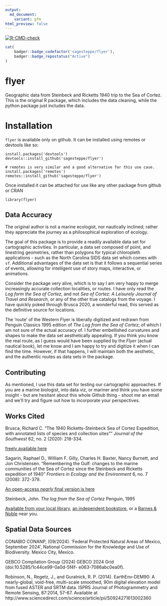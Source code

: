 ```yaml
---
output:
  md_document:
    variant: gfm
html_preview: false
---
```


<!-- README.md is generated from README.Rmd. Please edit that file -->
<!-- badges: start -->
[![R-CMD-check](https://github.com/sagesteppe/flyer/actions/workflows/R-CMD-check.yaml/badge.svg)](https://github.com/sagesteppe/flyer/actions/workflows/R-CMD-check.yaml)
```r
cat(
	badger::badge_codefactor('sagesteppe/flyer'), 
	badger::badge_repostatus("Active")
)
```
<!-- badges: end -->

# flyer
Geographic data from Steinbeck and Ricketts 1940 trip to the Sea of Cortez.
This is the original R package, which includes the data cleaning, while the python package just includes the data. 

# Installation

`flyer` is available only on github. It can be installed using remotes or devtools like so:

```
install.packages('devtools')
devtools::install_github('sagesteppe/flyer')

# remotes is very similar and a good alternative for this use case.
install.packages('remotes') 
remotes::install_github('sagesteppe/flyer')
```

Once installed it can be attached for use like any other package from github or CRAN

```
library(flyer)
```

## Data Accuracy 

The original author is not a marine ecologist, nor nautically inclined; rather they appreciate the journey as a philosophical exploration of ecology. 

The goal of this package is to provide a readily available data set for cartographic activities. 
In particular, a data set composed of point, and linestring geometries, rather than polygons for typical chloropleth applications - such as the North Carolina SIDS data set which comes with `sf`. 
Additional advantages of the data set is that it follows a sequential series of events, allowing for intelligent use of story maps, interactive, or animations. 

Consider the package very alive, which is to say I am very happy to merge increasingly accurate collection localities, or routes. 
I have only read the *Log form the Sea of Cortez*, and not *Sea of Cortez: A Leisurely Journal of Travel and Research*, or any of the other true catalogs from the voyage. 
I have quickly poked through Brusca 2020, a wonderful read, this served as the definitive source for locations. 

The 'route' of the Western Flyer is liberally digitized and redrawn from Penguin Classics 1995 edition of *The Log from the Sea of Corte*z; of which I am not sure of the actual accuracy of. 
I further embellished curvatures and shapes to make the data set aesthetically appealing. 
If you think you know the real route, as I guess would have been supplied by the *Flyer* (actual nautical book), let me know and I am happy to try and digitize it when I can find the time. 
However, if that happens, I will maintain both the aesthetic, and the authentic routes as data sets in the package. 

## Contributing

As mentioned, I use this data set for testing our cartographic approaches. 
If you are a marine biologist, into data viz, or mariner and think you have some insight - but are hesitant about this whole Github thing - shoot me an email and we'll try and figure out how to incorporate your perspectives. 

## Works Cited

Brusca, Richard C. "The 1940 Ricketts-Steinbeck Sea of Cortez Expedition, with annotated lists of species and collection sites"" *Journal of the Southwest* 62, no. 2 (2020): 218-334.

[freely available here](https://naturalhistory.si.edu/sites/default/files/media/file/brusca2020seaofcortezexpeditionwithjswfrontmatter.pdf)

Sagarin, Raphael D., William F. Gilly, Charles H. Baxter, Nancy Burnett, and Jon Christensen. "Remembering the Gulf: changes to the marine communities of the Sea of Cortez since the Steinbeck and Ricketts expedition of 1940" *Frontiers in Ecology and the Environment* 6, no. 7 (2008): 372-379.

[An open-access *nearly* final version is here](https://www.geo.arizona.edu/rcncrd/documents/Remembering_the_Gulf_Pub_Fe_08.pdf)

Steinbeck, John. *The log from the Sea of Cortez* Penguin, 1995 

[Available from your local library](https://www.mapdevelopers.com/us-public-library-map.php), [an independent bookstore](https://www.theindependentbookseller.com/bookstore-map.html), or a [Barnes & Noble](https://stores.barnesandnoble.com/?view=map) near you. 

## Spatial Data Sources

CONABIO CONANP, (09/2024). 'Federal Protected Natural Areas of Mexico, September 2024', National Commission for the Knowledge and Use of Biodiversity. Mexico City, Mexico.

GEBCO Compilation Group (2024) GEBCO 2024 Grid (doi:10.5285/1c44ce99-0a0d-5f4f- e063-7086abc0ea0f).

Robinson, N., Regetz, J., and Guralnick, R. P. (2014). EarthEnv-DEM90: A nearly-global, void-free, multi-scale smoothed, 90m digital elevation model from fused ASTER and SRTM data. ISPRS Journal of Photogrammetry and Remote Sensing, 87:2014, 57-67. Available at http://www.sciencedirect.com/science/article/pii/S0924271613002360
